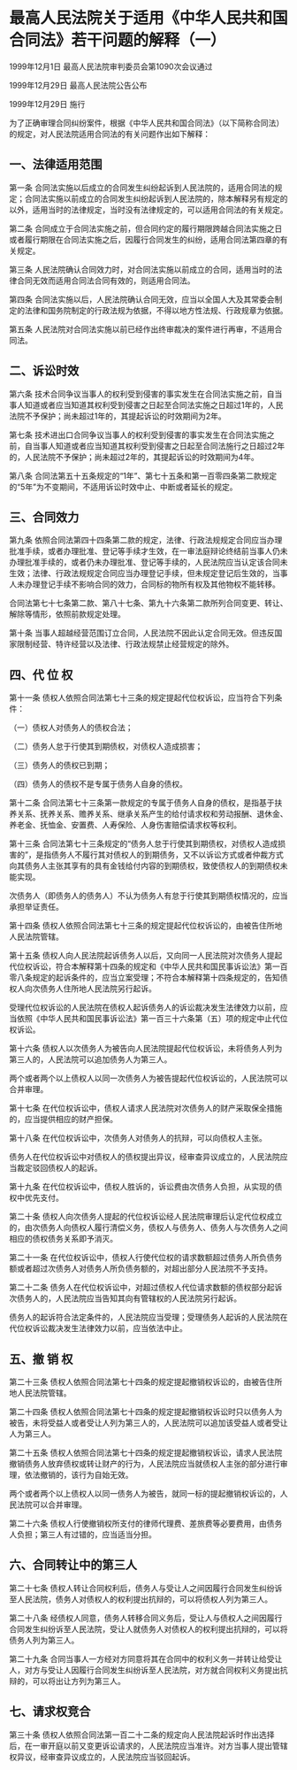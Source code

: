 # 最高人民法院关于适用《中华人民共和国合同法》若干问题的解释（一）

1999年12月1日 最高人民法院审判委员会第1090次会议通过

1999年12月29日 最高人民法院公告公布

1999年12月29日 施行

  

为了正确审理合同纠纷案件，根据《中华人民共和国合同法》（以下简称合同法）的规定，对人民法院适用合同法的有关问题作出如下解释：

## 一、法律适用范围

第一条 合同法实施以后成立的合同发生纠纷起诉到人民法院的，适用合同法的规定；合同法实施以前成立的合同发生纠纷起诉到人民法院的，除本解释另有规定的以外，适用当时的法律规定，当时没有法律规定的，可以适用合同法的有关规定。

第二条 合同成立于合同法实施之前，但合同约定的履行期限跨越合同法实施之日或者履行期限在合同法实施之后，因履行合同发生的纠纷，适用合同法第四章的有关规定。

第三条 人民法院确认合同效力时，对合同法实施以前成立的合同，适用当时的法律合同无效而适用合同法合同有效的，则适用合同法。

第四条 合同法实施以后，人民法院确认合同无效，应当以全国人大及其常委会制定的法律和国务院制定的行政法规为依据，不得以地方性法规、行政规章为依据。

第五条 人民法院对合同法实施以前已经作出终审裁决的案件进行再审，不适用合同法。

## 二、诉讼时效

第六条 技术合同争议当事人的权利受到侵害的事实发生在合同法实施之前，自当事人知道或者应当知道其权利受到侵害之日起至合同法实施之日超过1年的，人民法院不予保护；尚未超过1年的，其提起诉讼的时效期间为2年。

第七条 技术进出口合同争议当事人的权利受到侵害的事实发生在合同法实施之前，自当事人知道或者应当知道其权利受到侵害之日起至合同法施行之日超过2年的，人民法院不予保护；尚未超过2年的，其提起诉讼的时效期间为4年。

第八条 合同法第五十五条规定的“1年”、第七十五条和第一百零四条第二款规定的“5年”为不变期间，不适用诉讼时效中止、中断或者延长的规定。

## 三、合同效力

第九条 依照合同法第四十四条第二款的规定，法律、行政法规规定合同应当办理批准手续，或者办理批准、登记等手续才生效，在一审法庭辩论终结前当事人仍未办理批准手续的，或者仍未办理批准、登记等手续的，人民法院应当认定该合同未生效；法律、行政法规规定合同应当办理登记手续，但未规定登记后生效的，当事人未办理登记手续不影响合同的效力，合同标的物所有权及其他物权不能转移。

合同法第七十七条第二款、第八十七条、第九十六条第二款所列合同变更、转让、解除等情形，依照前款规定处理。

第十条 当事人超越经营范围订立合同，人民法院不因此认定合同无效。但违反国家限制经营、特许经营以及法律、行政法规禁止经营规定的除外。

## 四、代 位 权

第十一条 债权人依照合同法第七十三条的规定提起代位权诉讼，应当符合下列条件：

（一）债权人对债务人的债权合法；

（二）债务人怠于行使其到期债权，对债权人造成损害；

（三）债务人的债权已到期；

（四）债务人的债权不是专属于债务人自身的债权。

第十二条 合同法第七十三条第一款规定的专属于债务人自身的债权，是指基于扶养关系、抚养关系、赡养关系、继承关系产生的给付请求权和劳动报酬、退休金、养老金、抚恤金、安置费、人寿保险、人身伤害赔偿请求权等权利。

第十三条 合同法第七十三条规定的“债务人怠于行使其到期债权，对债权人造成损害的”，是指债务人不履行其对债权人的到期债务，又不以诉讼方式或者仲裁方式向其债务人主张其享有的具有金钱给付内容的到期债权，致使债权人的到期债权未能实现。

次债务人（即债务人的债务人）不认为债务人有怠于行使其到期债权情况的，应当承担举证责任。

第十四条 债权人依照合同法第七十三条的规定提起代位权诉讼的，由被告住所地人民法院管辖。

第十五条 债权人向人民法院起诉债务人以后，又向同一人民法院对次债务人提起代位权诉讼，符合本解释第十四条的规定和《中华人民共和国民事诉讼法》第一百零八条规定的起诉条件的，应当立案受理；不符合本解释第十四条规定的，告知债权人向次债务人住所地人民法院另行起诉。

受理代位权诉讼的人民法院在债权人起诉债务人的诉讼裁决发生法律效力以前，应当依照《中华人民共和国民事诉讼法》第一百三十六条第（五）项的规定中止代位权诉讼。

第十六条 债权人以次债务人为被告向人民法院提起代位权诉讼，未将债务人列为第三人的，人民法院可以追加债务人为第三人。

两个或者两个以上债权人以同一次债务人为被告提起代位权诉讼的，人民法院可以合并审理。

第十七条 在代位权诉讼中，债权人请求人民法院对次债务人的财产采取保全措施的，应当提供相应的财产担保。

第十八条 在代位权诉讼中，次债务人对债务人的抗辩，可以向债权人主张。

债务人在代位权诉讼中对债权人的债权提出异议，经审查异议成立的，人民法院应当裁定驳回债权人的起诉。

第十九条 在代位权诉讼中，债权人胜诉的，诉讼费由次债务人负担，从实现的债权中优先支付。

第二十条 债权人向次债务人提起的代位权诉讼经人民法院审理后认定代位权成立的，由次债务人向债权人履行清偿义务，债权人与债务人、债务人与次债务人之间相应的债权债务关系即予消灭。

第二十一条 在代位权诉讼中，债权人行使代位权的请求数额超过债务人所负债务额或者超过次债务人对债务人所负债务额的，对超出部分人民法院不予支持。

第二十二条 债务人在代位权诉讼中，对超过债权人代位请求数额的债权部分起诉次债务人的，人民法院应当告知其向有管辖权的人民法院另行起诉。

债务人的起诉符合法定条件的，人民法院应当受理；受理债务人起诉的人民法院在代位权诉讼裁决发生法律效力以前，应当依法中止。

## 五、撤 销 权

第二十三条 债权人依照合同法第七十四条的规定提起撤销权诉讼的，由被告住所地人民法院管辖。

第二十四条 债权人依照合同法第七十四条的规定提起撤销权诉讼时只以债务人为被告，未将受益人或者受让人列为第三人的，人民法院可以追加该受益人或者受让人为第三人。

第二十五条 债权人依照合同法第七十四条的规定提起撤销权诉讼，请求人民法院撤销债务人放弃债权或转让财产的行为，人民法院应当就债权人主张的部分进行审理，依法撤销的，该行为自始无效。

两个或者两个以上债权人以同一债务人为被告，就同一标的提起撤销权诉讼的，人民法院可以合并审理。

第二十六条 债权人行使撤销权所支付的律师代理费、差旅费等必要费用，由债务人负担；第三人有过错的，应当适当分担。

## 六、合同转让中的第三人

第二十七条 债权人转让合同权利后，债务人与受让人之间因履行合同发生纠纷诉至人民法院，债务人对债权人的权利提出抗辩的，可以将债权人列为第三人。

第二十八条 经债权人同意，债务人转移合同义务后，受让人与债权人之间因履行合同发生纠纷诉至人民法院，受让人就债务人对债权人的权利提出抗辩的，可以将债务人列为第三人。

第二十九条 合同当事人一方经对方同意将其在合同中的权利义务一并转让给受让人，对方与受让人因履行合同发生纠纷诉至人民法院，对方就合同权利义务提出抗辩的，可以将出让方列为第三人。

## 七、请求权竞合

第三十条 债权人依照合同法第一百二十二条的规定向人民法院起诉时作出选择后，在一审开庭以前又变更诉讼请求的，人民法院应当准许。对方当事人提出管辖权异议，经审查异议成立的，人民法院应当驳回起诉。